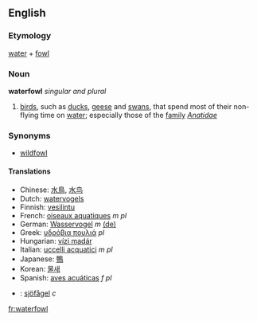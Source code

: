==English==
===Etymology===
[[water]] + [[fowl]]

===Noun===
{{wikipediapar|wildfowl}}
'''waterfowl''' ''singular and plural''

# [[bird]]s, such as [[duck]]s, [[geese]] and [[swan]]s, that spend most of their non-flying time on [[water]]; especially those of the [[family]] ''[[Anatidae]]''

===Synonyms===
*[[wildfowl]]

==== Translations ====
*Chinese: [[水鳥]], [[水鸟]]
*Dutch: [[watervogels]]
*Finnish: [[vesilintu]]
*French: [[oiseaux aquatiques]] ''m pl''<!-- singular surely exists -->
*German: [[Wasservogel]] ''m'' [[:de:Wasservogel|(de)]] 
*Greek: [[υδρόβια πουλιά]] ''pl''
*Hungarian: [[vízi madár]]
*Italian: [[uccelli acquatici]] ''m pl''
*Japanese: [[鴨]]
*Korean: [[물새]]
*Spanish: [[aves acuáticas]] ''f pl''
*{{sv}}: [[sjöfågel]] ''c''

[[fr:waterfowl]]